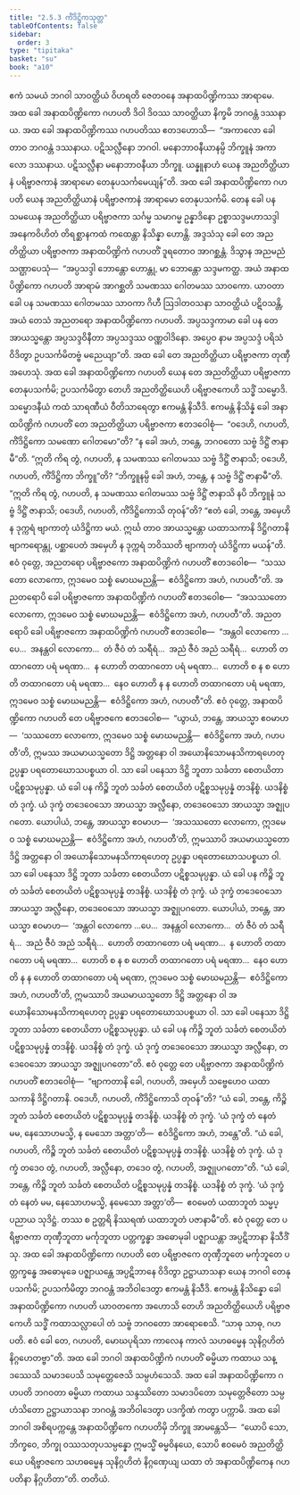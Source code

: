 ```yaml
---
title: "2.5.3 ကိံဒိဋ္ဌိကသုတ္တ"
tableOfContents: false
sidebar:
  order: 3
type: "tipitaka"
basket: "su"
book: "a10"
---
```



<DynamicBreadcrumb />

<Division number="93" book="a10" e="ch" v="17" p="406">

<Paragraph number="803" book="a10">
ဧကံ သမယံ ဘဂဝါ သာဝတ္ထိယံ ဝိဟရတိ ဇေတဝနေ အနာထပိဏ္ဍိကဿ အာရာမေ. အထ ခေါ အနာထပိဏ္ဍိကော ဂဟပတိ ဒိဝါ ဒိဝဿ သာဝတ္ထိယာ နိက္ခမိ ဘဂဝန္တံ ဒဿနာယ. အထ ခေါ အနာထပိဏ္ဍိကဿ ဂဟပတိဿ ဧတဒဟောသိ—  “အကာလော ခေါ တာဝ ဘဂဝန္တံ ဒဿနာယ. ပဋိသလ္လီနော ဘဂဝါ. မနောဘာဝနီယာနမ္ပိ ဘိက္ခူနံ အကာလော ဒဿနာယ. ပဋိသလ္လီနာ မနောဘာဝနီယာ ဘိက္ခူ. ယန္နူနာဟံ ယေန အညတိတ္ထိယာနံ ပရိဗ္ဗာဇကာနံ အာရာမော တေနုပသင်္ကမေယျန်”တိ.
</Paragraph>

<Paragraph number="804" book="a10">
အထ ခေါ အနာထပိဏ္ဍိကော ဂဟပတိ ယေန အညတိတ္ထိယာနံ ပရိဗ္ဗာဇကာနံ အာရာမော တေနုပသင်္ကမိ. တေန ခေါ ပန သမယေန အညတိတ္ထိယာ ပရိဗ္ဗာဇကာ သင်္ဂမ္မ သမာဂမ္မ ဥန္နာဒိနော ဥစ္စာသဒ္ဒမဟာသဒ္ဒါ အနေကဝိဟိတံ တိရစ္ဆာနကထံ ကထေန္တာ နိသိန္နာ ဟောန္တိ. အဒ္ဒသံသု ခေါ တေ အညတိတ္ထိယာ ပရိဗ္ဗာဇကာ အနာထပိဏ္ဍိကံ ဂဟပတိံ ဒူရတောဝ အာဂစ္ဆန္တံ. ဒိသွာန အညမညံ သဏ္ဌာပေသုံ—  “အပ္ပသဒ္ဒါ ဘောန္တော ဟောန္တု, မာ ဘောန္တော သဒ္ဒမကတ္ထ. အယံ အနာထပိဏ္ဍိကော ဂဟပတိ အာရာမံ အာဂစ္ဆတိ သမဏဿ ဂေါတမဿ သာဝကော. ယာဝတာ ခေါ ပန သမဏဿ ဂေါတမဿ သာဝကာ ဂိဟီ ဩဒါတဝသနာ သာဝတ္ထိယံ ပဋိဝသန္တိ, အယံ တေသံ အညတရော အနာထပိဏ္ဍိကော ဂဟပတိ. အပ္ပသဒ္ဒကာမာ ခေါ ပန တေ အာယသ္မန္တော အပ္ပသဒ္ဒဝိနီတာ အပ္ပသဒ္ဒဿ ဝဏ္ဏဝါဒိနော. အပ္ပေဝ နာမ အပ္ပသဒ္ဒံ ပရိသံ ဝိဒိတွာ ဥပသင်္ကမိတဗ္ဗံ မညေယျာ”တိ.
</Paragraph>

<Paragraph number="805" book="a10">
အထ ခေါ တေ အညတိတ္ထိယာ ပရိဗ္ဗာဇကာ တုဏှီ အဟေသုံ. အထ ခေါ အနာထပိဏ္ဍိကော ဂဟပတိ ယေန တေ အညတိတ္ထိယာ ပရိဗ္ဗာဇကာ တေနုပသင်္ကမိ; ဥပသင်္ကမိတွာ တေဟိ အညတိတ္ထိယေဟိ ပရိဗ္ဗာဇကေဟိ သဒ္ဓိံ သမ္မောဒိ. သမ္မောဒနီယံ ကထံ သာရဏီယံ ဝီတိသာရေတွာ ဧကမန္တံ နိသီဒိ. ဧကမန္တံ နိသိန္နံ ခေါ အနာထပိဏ္ဍိကံ ဂဟပတိံ တေ အညတိတ္ထိယာ ပရိဗ္ဗာဇကာ ဧတဒဝေါစုံ—  “ဝဒေဟိ, ဂဟပတိ, ကိံဒိဋ္ဌိကော သမဏော ဂေါတမော”တိ? “န ခေါ အဟံ, ဘန္တေ, ဘဂဝတော သဗ္ဗံ ဒိဋ္ဌိံ ဇာနာမီ”တိ.
</Paragraph>

<Paragraph number="806" book="a10">
“ဣတိ ကိရ တွံ, ဂဟပတိ, န သမဏဿ ဂေါတမဿ သဗ္ဗံ ဒိဋ္ဌိံ ဇာနာသိ; ဝဒေဟိ, ဂဟပတိ, ကိံဒိဋ္ဌိကာ ဘိက္ခူ”တိ? “ဘိက္ခူနမ္ပိ ခေါ အဟံ, ဘန္တေ, န သဗ္ဗံ ဒိဋ္ဌိံ ဇာနာမီ”တိ.
</Paragraph>

<Paragraph number="807" book="a10">
“ဣတိ ကိရ တွံ, ဂဟပတိ, န သမဏဿ ဂေါတမဿ သဗ္ဗံ ဒိဋ္ဌိံ ဇာနာသိ နပိ ဘိက္ခူနံ သဗ္ဗံ ဒိဋ္ဌိံ ဇာနာသိ; ဝဒေဟိ, ဂဟပတိ, ကိံဒိဋ္ဌိကောသိ တုဝန်”တိ? “ဧတံ ခေါ, ဘန္တေ, အမှေဟိ န ဒုက္ကရံ ဗျာကာတုံ ယံဒိဋ္ဌိကာ မယံ. ဣင်္ဃ တာဝ အာယသ္မန္တော ယထာသကာနိ ဒိဋ္ဌိဂတာနိ ဗျာကရောန္တု, ပစ္ဆာပေတံ အမှေဟိ န ဒုက္ကရံ ဘဝိဿတိ ဗျာကာတုံ ယံဒိဋ္ဌိကာ မယန်”တိ.
</Paragraph>

<Paragraph number="808" book="a10">
ဧဝံ ဝုတ္တေ, အညတရော ပရိဗ္ဗာဇကော အနာထပိဏ္ဍိကံ ဂဟပတိံ ဧတဒဝေါစ—  “သဿတော လောကော, ဣဒမေဝ သစ္စံ မောဃမညန္တိ—  ဧဝံဒိဋ္ဌိကော အဟံ, ဂဟပတီ”တိ.
</Paragraph>

<Paragraph number="809" book="a10">
အညတရောပိ ခေါ ပရိဗ္ဗာဇကော အနာထပိဏ္ဍိကံ ဂဟပတိံ ဧတဒဝေါစ—  “အသဿတော လောကော, ဣဒမေဝ သစ္စံ မောဃမညန္တိ—  ဧဝံဒိဋ္ဌိကော အဟံ, ဂဟပတီ”တိ.
</Paragraph>

<Paragraph number="810" book="a10">
အညတရောပိ ခေါ ပရိဗ္ဗာဇကော အနာထပိဏ္ဍိကံ ဂဟပတိံ ဧတဒဝေါစ—  “အန္တဝါ လောကော …ပေ…  အနန္တဝါ လောကော…  တံ ဇီဝံ တံ သရီရံ…  အညံ ဇီဝံ အညံ သရီရံ…  ဟောတိ တထာဂတော ပရံ မရဏာ…  န ဟောတိ တထာဂတော ပရံ မရဏာ…  ဟောတိ စ န စ ဟောတိ တထာဂတော ပရံ မရဏာ…  နေဝ ဟောတိ န န ဟောတိ တထာဂတော ပရံ မရဏာ, ဣဒမေဝ သစ္စံ မောဃမညန္တိ—  ဧဝံဒိဋ္ဌိကော အဟံ, ဂဟပတီ”တိ.
</Paragraph>

<Paragraph number="811" book="a10">
ဧဝံ ဝုတ္တေ, အနာထပိဏ္ဍိကော ဂဟပတိ တေ ပရိဗ္ဗာဇကေ ဧတဒဝေါစ—  “ယွာယံ, ဘန္တေ, အာယသ္မာ ဧဝမာဟ—  ‘သဿတော လောကော, ဣဒမေဝ သစ္စံ မောဃမညန္တိ—  ဧဝံဒိဋ္ဌိကော အဟံ, ဂဟပတီ’တိ, ဣမဿ အယမာယသ္မတော ဒိဋ္ဌိ အတ္တနော ဝါ အယောနိသောမနသိကာရဟေတု ဥပ္ပန္နာ ပရတောဃောသပစ္စယာ ဝါ. သာ ခေါ ပနေသာ ဒိဋ္ဌိ ဘူတာ သင်္ခတာ စေတယိတာ ပဋိစ္စသမုပ္ပန္နာ. ယံ ခေါ ပန ကိဉ္စိ ဘူတံ သင်္ခတံ စေတယိတံ ပဋိစ္စသမုပ္ပန္နံ တဒနိစ္စံ. ယဒနိစ္စံ တံ ဒုက္ခံ. ယံ ဒုက္ခံ တဒေဝေသော အာယသ္မာ အလ္လီနော, တဒေဝေသော အာယသ္မာ အဇ္ဈုပဂတော.
</Paragraph>

<Paragraph number="812" book="a10">
ယောပါယံ, ဘန္တေ, အာယသ္မာ ဧဝမာဟ—  ‘အသဿတော လောကော, ဣဒမေဝ သစ္စံ မောဃမညန္တိ—  ဧဝံဒိဋ္ဌိကော အဟံ, ဂဟပတီ’တိ, ဣမဿာပိ အယမာယသ္မတော ဒိဋ္ဌိ အတ္တနော ဝါ အယောနိသောမနသိကာရဟေတု ဥပ္ပန္နာ ပရတောဃောသပစ္စယာ ဝါ. သာ ခေါ ပနေသာ ဒိဋ္ဌိ ဘူတာ သင်္ခတာ စေတယိတာ ပဋိစ္စသမုပ္ပန္နာ. ယံ ခေါ ပန ကိဉ္စိ ဘူတံ သင်္ခတံ စေတယိတံ ပဋိစ္စသမုပ္ပန္နံ တဒနိစ္စံ. ယဒနိစ္စံ တံ ဒုက္ခံ. ယံ ဒုက္ခံ တဒေဝေသော အာယသ္မာ အလ္လီနော, တဒေဝေသော အာယသ္မာ အဇ္ဈုပဂတော.
</Paragraph>

<Paragraph number="813" book="a10">
ယောပါယံ, ဘန္တေ, အာယသ္မာ ဧဝမာဟ—  ‘အန္တဝါ လောကော …ပေ…  အနန္တဝါ လောကော…  တံ ဇီဝံ တံ သရီရံ…  အညံ ဇီဝံ အညံ သရီရံ…  ဟောတိ တထာဂတော ပရံ မရဏာ…  န ဟောတိ တထာဂတော ပရံ မရဏာ…  ဟောတိ စ န စ ဟောတိ တထာဂတော ပရံ မရဏာ…  နေဝ ဟောတိ န န ဟောတိ တထာဂတော ပရံ မရဏာ, ဣဒမေဝ သစ္စံ မောဃမညန္တိ—  ဧဝံဒိဋ္ဌိကော အဟံ, ဂဟပတီ’တိ, ဣမဿာပိ အယမာယသ္မတော ဒိဋ္ဌိ အတ္တနော ဝါ အယောနိသောမနသိကာရဟေတု ဥပ္ပန္နာ ပရတောဃောသပစ္စယာ ဝါ. သာ ခေါ ပနေသာ ဒိဋ္ဌိ ဘူတာ သင်္ခတာ စေတယိတာ ပဋိစ္စသမုပ္ပန္နာ. ယံ ခေါ ပန ကိဉ္စိ ဘူတံ သင်္ခတံ စေတယိတံ ပဋိစ္စသမုပ္ပန္နံ တဒနိစ္စံ. ယဒနိစ္စံ တံ ဒုက္ခံ. ယံ ဒုက္ခံ တဒေဝေသော အာယသ္မာ အလ္လီနော, တဒေဝေသော အာယသ္မာ အဇ္ဈုပဂတော”တိ.
</Paragraph>

<Paragraph number="814" book="a10">
ဧဝံ ဝုတ္တေ တေ ပရိဗ္ဗာဇကာ အနာထပိဏ္ဍိကံ ဂဟပတိံ ဧတဒဝေါစုံ—  “ဗျာကတာနိ ခေါ, ဂဟပတိ, အမှေဟိ သဗ္ဗေဟေဝ ယထာသကာနိ ဒိဋ္ဌိဂတာနိ. ဝဒေဟိ, ဂဟပတိ, ကိံဒိဋ္ဌိကောသိ တုဝန်”တိ? “ယံ ခေါ, ဘန္တေ, ကိဉ္စိ ဘူတံ သင်္ခတံ စေတယိတံ ပဋိစ္စသမုပ္ပန္နံ တဒနိစ္စံ. ယဒနိစ္စံ တံ ဒုက္ခံ. ‘ယံ ဒုက္ခံ တံ နေတံ မမ, နေသောဟမသ္မိ, န မေသော အတ္တာ’တိ—  ဧဝံဒိဋ္ဌိကော အဟံ, ဘန္တေ”တိ.
</Paragraph>

<Paragraph number="815" book="a10">
“ယံ ခေါ, ဂဟပတိ, ကိဉ္စိ ဘူတံ သင်္ခတံ စေတယိတံ ပဋိစ္စသမုပ္ပန္နံ တဒနိစ္စံ. ယဒနိစ္စံ တံ ဒုက္ခံ. ယံ ဒုက္ခံ တဒေဝ တွံ, ဂဟပတိ, အလ္လီနော, တဒေဝ တွံ, ဂဟပတိ, အဇ္ဈုပဂတော”တိ.
</Paragraph>

<Paragraph number="816" book="a10">
“ယံ ခေါ, ဘန္တေ, ကိဉ္စိ ဘူတံ သင်္ခတံ စေတယိတံ ပဋိစ္စသမုပ္ပန္နံ တဒနိစ္စံ. ယဒနိစ္စံ တံ ဒုက္ခံ. ‘ယံ ဒုက္ခံ တံ နေတံ မမ, နေသောဟမသ္မိ, နမေသော အတ္တာ’တိ—  ဧဝမေတံ ယထာဘူတံ သမ္မပ္ပညာယ သုဒိဋ္ဌံ. တဿ စ ဥတ္တရိ နိဿရဏံ ယထာဘူတံ ပဇာနာမီ”တိ.
</Paragraph>

<Paragraph number="817" book="a10">
ဧဝံ ဝုတ္တေ တေ ပရိဗ္ဗာဇကာ တုဏှီဘူတာ မင်္ကုဘူတာ ပတ္တက္ခန္ဓာ အဓောမုခါ ပဇ္ဈာယန္တာ အပ္ပဋိဘာနာ နိသီဒိံသု. အထ ခေါ အနာထပိဏ္ဍိကော ဂဟပတိ တေ ပရိဗ္ဗာဇကေ တုဏှီဘူတေ မင်္ကုဘူတေ ပတ္တက္ခန္ဓေ အဓောမုခေ ပဇ္ဈာယန္တေ အပ္ပဋိဘာနေ ဝိဒိတွာ ဥဋ္ဌာယာသနာ ယေန ဘဂဝါ တေနုပသင်္ကမိ; ဥပသင်္ကမိတွာ ဘဂဝန္တံ အဘိဝါဒေတွာ ဧကမန္တံ နိသီဒိ. ဧကမန္တံ နိသိန္နော ခေါ အနာထပိဏ္ဍိကော ဂဟပတိ ယာဝတကော အဟောသိ တေဟိ အညတိတ္ထိယေဟိ ပရိဗ္ဗာဇကေဟိ သဒ္ဓိံ ကထာသလ္လာပေါ တံ သဗ္ဗံ ဘဂဝတော အာရောစေသိ. “သာဓု သာဓု, ဂဟပတိ. ဧဝံ ခေါ တေ, ဂဟပတိ, မောဃပုရိသာ ကာလေန ကာလံ သဟဓမ္မေန သုနိဂ္ဂဟိတံ နိဂ္ဂဟေတဗ္ဗာ”တိ.
</Paragraph>

<Paragraph number="818" book="a10">
အထ ခေါ ဘဂဝါ အနာထပိဏ္ဍိကံ ဂဟပတိံ ဓမ္မိယာ ကထာယ သန္ဒဿေသိ သမာဒပေသိ သမုတ္တေဇေသိ သမ္ပဟံသေသိ. အထ ခေါ အနာထပိဏ္ဍိကော ဂဟပတိ ဘဂဝတာ ဓမ္မိယာ ကထာယ သန္ဒဿိတော သမာဒပိတော သမုတ္တေဇိတော သမ္ပဟံသိတော ဥဋ္ဌာယာသနာ ဘဂဝန္တံ အဘိဝါဒေတွာ ပဒက္ခိဏံ ကတွာ ပက္ကာမိ.
</Paragraph>

<Paragraph number="819" book="a10">
အထ ခေါ ဘဂဝါ အစိရပက္ကန္တေ အနာထပိဏ္ဍိကေ ဂဟပတိမှိ ဘိက္ခူ အာမန္တေသိ—  “ယောပိ သော, ဘိက္ခဝေ, ဘိက္ခု ဝဿသတုပသမ္ပန္နော ဣမသ္မိံ ဓမ္မဝိနယေ, သောပိ ဧဝမေဝံ အညတိတ္ထိယေ ပရိဗ္ဗာဇကေ သဟဓမ္မေန သုနိဂ္ဂဟိတံ နိဂ္ဂဏှေယျ ယထာ တံ အနာထပိဏ္ဍိကေန ဂဟပတိနာ နိဂ္ဂဟိတာ”တိ.

</Paragraph>
</Division>

<Paragraph number="820" type="center" book="a10">
တတိယံ.
</Paragraph>